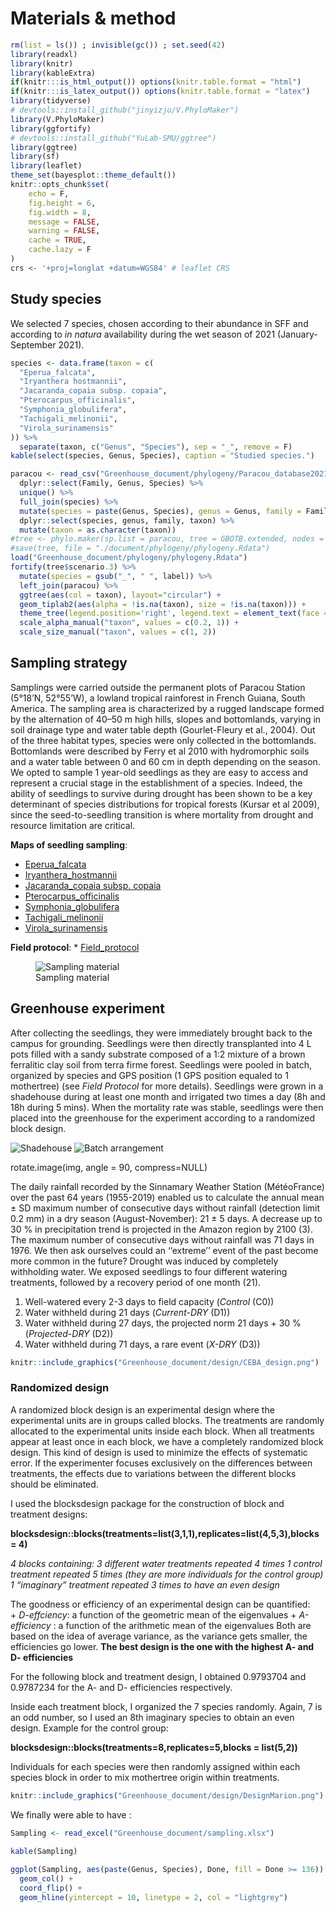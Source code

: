 # Materials & method {-} 


```r
rm(list = ls()) ; invisible(gc()) ; set.seed(42)
library(readxl)
library(knitr)
library(kableExtra)
if(knitr:::is_html_output()) options(knitr.table.format = "html") 
if(knitr:::is_latex_output()) options(knitr.table.format = "latex") 
library(tidyverse)
# devtools::install_github("jinyizju/V.PhyloMaker")
library(V.PhyloMaker)
library(ggfortify)
# devtools::install_github("YuLab-SMU/ggtree")
library(ggtree)
library(sf)
library(leaflet)
theme_set(bayesplot::theme_default())
knitr::opts_chunk$set(
	echo = F,
	fig.height = 6,
	fig.width = 8,
	message = FALSE,
	warning = FALSE,
	cache = TRUE,
	cache.lazy = F
)
crs <- '+proj=longlat +datum=WGS84' # leaflet CRS
```



## Study species

We selected 7 species, chosen according to their abundance in SFF and according to *in natura* availability during the wet season of 2021 (January-September 2021). 


```r
species <- data.frame(taxon = c(
  "Eperua_falcata", 
  "Iryanthera hostmannii", 
  "Jacaranda_copaia subsp. copaia",
  "Pterocarpus_officinalis",
  "Symphonia_globulifera",
  "Tachigali_melinonii",
  "Virola_surinamensis"
)) %>% 
  separate(taxon, c("Genus", "Species"), sep = "_", remove = F)
kable(select(species, Genus, Species), caption = "Studied species.")
```

```r


paracou <- read_csv("Greenhouse_document/phylogeny/Paracou_database20210830.csv") %>% 
  dplyr::select(Family, Genus, Species) %>% 
  unique() %>% 
  full_join(species) %>% 
  mutate(species = paste(Genus, Species), genus = Genus, family = Family) %>% 
  dplyr::select(species, genus, family, taxon) %>% 
  mutate(taxon = as.character(taxon))
#tree <- phylo.maker(sp.list = paracou, tree = GBOTB.extended, nodes = nodes.info.1, scenarios = "S3")
#save(tree, file = "./document/phylogeny/phylogeny.Rdata")
load("Greenhouse_document/phylogeny/phylogeny.Rdata")
fortify(tree$scenario.3) %>% 
  mutate(species = gsub("_", " ", label)) %>% 
  left_join(paracou) %>% 
  ggtree(aes(col = taxon), layout="circular") + 
  geom_tiplab2(aes(alpha = !is.na(taxon), size = !is.na(taxon))) +
  theme_tree(legend.position='right', legend.text = element_text(face = "italic")) +
  scale_alpha_manual("taxon", values = c(0.2, 1)) +
  scale_size_manual("taxon", values = c(1, 2))
```

## Sampling strategy

Samplings were carried outside the permanent plots of Paracou Station (5°18’N, 52°55’W), a lowland tropical rainforest in French Guiana, South America. The sampling area is characterized
by a rugged landscape formed by the alternation of 40–50 m high hills, slopes and bottomlands, varying in soil drainage type and water table depth (Gourlet-Fleury et al., 2004). Out of the three habitat types, species were only  collected in the bottomlands. Bottomlands were described by Ferry et al 2010 with hydromorphic soils and a water table between 0 and 60 cm in depth depending on the season. We opted to sample 1 year-old seedlings as they are easy to access and represent a crucial stage in the establishment of a species. Indeed, the ability of seedlings to survive during drought has been shown to be a key determinant of species distributions for tropical forests (Kursar et al 2009), since the seed-to-seedling transition is where mortality from drought and resource limitation are critical.

**Maps of seedling sampling**:

* [Eperua_falcata](Greenhouse_document/maps/DRYER - Eperua falcata.pdf)
* [Iryanthera_hostmannii](Greenhouse_document/maps/DRYER - Iryanthera hostmannii.pdf)
* [Jacaranda_copaia subsp. copaia](Greenhouse_document/maps/DRYER - Jacaranda copaia.pdf)
* [Pterocarpus_officinalis](Greenhouse_document/maps/DRYER - Pterocarpus officinalis.pdf)
* [Symphonia_globulifera](Greenhouse_document/maps/DRYER - Symphonia globulifera.pdf)
* [Tachigali_melinonii](Greenhouse_document/maps/DRYER - Tachigali melinonii.pdf)
* [Virola_surinamensis](Greenhouse_document/maps/DRYER - Virola surinamensis.pdf) 

**Field protocol**:
* [Field_protocol](./3_Protocol/Field.Rmd)

![Sampling material](Greenhouse_document/Photos/Recolte_plantule.jpg "Sampling material") 

## Greenhouse experiment

After collecting the seedlings, they were immediately brought back to the campus for grounding. Seedlings were then directly transplanted into 4 L pots filled with a sandy substrate composed of a 1:2 mixture of a brown ferralitic clay soil from terra firme forest. Seedlings were pooled in batch, organized by species and GPS position (1 GPS position equaled to 1 mothertree) (see *Field Protocol* for more details). Seedlings were grown in a shadehouse during at least one month and irrigated two times a day (8h and 18h during 5 mins). When the mortality rate was stable, seedlings were then placed into the greenhouse for the experiment according to a randomized block design.

![Shadehouse](Greenhouse_document/Photos/Shadehouse.jpg "Shadehouse") 
![Batch arrangement](Greenhouse_document/Photos/Eperua_falcata_Avril_2021.jpg "Batch arrangement - here Eperua falcata batch 6") 

rotate.image(img, angle = 90, compress=NULL)

The daily rainfall recorded by the Sinnamary Weather Station (MétéoFrance) over the past 64 years (1955-2019) enabled us to calculate the annual mean ± SD maximum number of consecutive days without rainfall (detection limit 0.2 mm) in a dry season (August-November): 21 ± 5 days. A decrease up to 30 % in precipitation trend is projected in the Amazon region by 2100 (3). The maximum number of consecutive days without rainfall was 71 days in 1976. We then ask ourselves could an ‘‘extreme’’ event of the past become more common in the future? Drought was induced by completely withholding water. We exposed seedlings to four different watering treatments, followed by a recovery period of one month (21).

1. Well-watered every 2-3 days to field capacity (*Control* (C0))
2. Water withheld during 21 days (*Current-DRY* (D1))
3. Water withheld during 27 days, the projected norm 21 days + 30 % (*Projected-DRY* (D2))
4. Water withheld during 71 days, a rare event (*X-DRY* (D3))

```r
knitr::include_graphics("Greenhouse_document/design/CEBA_design.png")

```

### Randomized design

A randomized block design is an experimental design where the experimental units are in groups called blocks. The treatments are randomly allocated to the experimental units inside each block. When all treatments appear at least once in each block, we have a completely randomized block design. This kind of design is used to minimize the effects of systematic error. If the experimenter focuses exclusively on the differences between treatments, the effects due to variations between the different blocks should be eliminated.

I used the blocksdesign package for the construction of block and treatment designs:

**blocksdesign::blocks(treatments=list(3,1,1),replicates=list(4,5,3),blocks = 4)**

*4 blocks containing:*
*3 different water treatments repeated 4 times*
*1 control treatment repeated 5 times (they are more individuals for the control group)*
*1 "imaginary" treatment repeated 3 times to have an even design*

The goodness or efficiency of an experimental design can be quantified:   
+ *D-effciency*: a function of the geometric mean of the eigenvalues
+ *A-efficiency* :  a function of the arithmetic mean of the eigenvalues
Both are based on the idea of average variance, as the variance gets smaller, the efficiencies go lower. **The best design is the one with the highest A- and D- efficiencies**  

For the following block and treatment design, I obtained 0.9793704 and
0.9787234 for the A- and D- efficiencies respectively.

Inside each treatment block, I organized the 7 species randomly. Again, 7 is an odd number, so I used an 8th imaginary species to obtain an even design. Example for the control group: 

**blocksdesign::blocks(treatments=8,replicates=5,blocks = list(5,2))**

Individuals for each species were then randomly assigned within each species block in order to mix mothertree origin within treatments.

```r
knitr::include_graphics("Greenhouse_document/design/DesignMarion.png")

```

We finally were able to have :

```r

Sampling <- read_excel("Greenhouse_document/sampling.xlsx")
                       
kable(Sampling)

ggplot(Sampling, aes(paste(Genus, Species), Done, fill = Done >= 136)) +
  geom_col() +
  coord_flip() +
  geom_hline(yintercept = 10, linetype = 2, col = "lightgrey")

```


